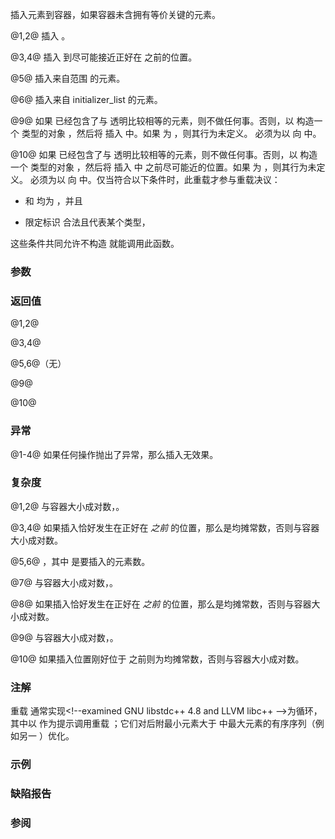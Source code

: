 {{cpp/container/set/title|insert}}
{{cpp/container/set/navbar}}
{{dcl begin}}
{{dcl|num=1|
std::pair&lt;iterator, bool&gt; insert( const value_type&amp; value );
}}
{{dcl|num=2|since=c++11|
std::pair&lt;iterator, bool&gt; insert( value_type&amp;&amp; value );
}}
{{dcl rev multi|num=3|anchor=3|until1=c++11
|dcl1=
iterator insert( iterator pos, const value_type&amp; value );
|dcl2=
iterator insert( const_iterator pos, const value_type&amp; value );
}}
{{dcl|num=4|since=c++11|
iterator insert( const_iterator pos, value_type&amp;&amp; value );
}}
{{dcla|num=5|
template&lt; class InputIt &gt;
void insert( InputIt first, InputIt last );
}}
{{dcl|num=6|since=c++11|
void insert( std::initializer_list&lt;value_type&gt; ilist );
}}
{{dcl|num=7|since=c++17|
insert_return_type insert( node_type&amp;&amp; nh );
}}
{{dcl|num=8|since=c++17|
iterator insert( const_iterator pos, node_type&amp;&amp; nh );
}}
{{dcla|num=9|since=c++23|
template&lt; class K &gt;
std::pair&lt;iterator, bool&gt; insert( K&amp;&amp; x );
}}
{{dcl|num=10|since=c++23|
template&lt; class K &gt;
iterator insert( const_iterator pos, K&amp;&amp; x );
}}
{{dcl end}}

插入元素到容器，如果容器未含拥有等价关键的元素。

@1,2@ 插入 {{c|value}}。

@3,4@ 插入 {{c|value}} 到尽可能接近正好在 {{c|pos}} 之前的位置。

@5@ 插入来自范围 {{range|first|last}} 的元素。{{cpp/container/lwg2488-note}}

@6@ 插入来自 initializer_list {{c|ilist}} 的元素。{{cpp/container/lwg2488-note}}

{{cpp/container/node handle insert desc|set|7|8}}

@9@ 如果 {{c|*this}} 已经包含了与 {{c|x}} 透明比较相等的元素，则不做任何事。否则，以 {{c|std::forward&lt;K&gt;(x)}} 构造一个 {{rlpt|/#成员类型|value_type}} 类型的对象 {{tt|u}}，然后将 {{tt|u}} 插入 {{c|*this}} 中。如果 {{c|1=equal_range(u) == equal_range(x)}} 为 {{c|false}}，则其行为未定义。{{tt|value_type}} 必须为以 {{c|std::forward&lt;K&gt;(x)}} 向 {{tt|set}} 中{{named req|EmplaceConstructible}}。{{cpp/container/ordered_heterogeneous_lookup}}

@10@ 如果 {{c|*this}} 已经包含了与 {{c|x}} 透明比较相等的元素，则不做任何事。否则，以 {{c|std::forward&lt;K&gt;(x)}} 构造一个 {{rlpt|/#成员类型|value_type}} 类型的对象 {{tt|u}}，然后将 {{tt|u}} 插入 {{c|*this}} 中 {{c|pos}} 之前尽可能近的位置。如果 {{c|1=equal_range(u) == equal_range(x)}} 为 {{c|false}}，则其行为未定义。{{tt|value_type}} 必须为以 {{c|std::forward&lt;K&gt;(x)}} 向 {{tt|set}} 中{{named req|EmplaceConstructible}}。仅当符合以下条件时，此重载才参与重载决议：
* {{c|std::is_convertible_v&lt;K&amp;&amp;, const_iterator&gt;}} 和 {{c|std::is_convertible_v&lt;K&amp;&amp;, iterator&gt;}} 均为 {{c|false}}，并且
* 限定标识 {{c|Compare::is_transparent}} 合法且代表某个类型，
这些条件共同允许不构造 {{tt|Key}} 就能调用此函数。

{{cpp/container/note iterator invalidation|set|insert}}

===参数===
{{par begin}}
{{par|pos|指向新元素将被插入位置之前的迭代器}}
{{par|value|要插入的元素值}}
{{par range|3=要插入的|range=源}}
{{par|ilist|插入值来源的 initializer_list}}
{{par|nh|兼容的{{lt|cpp/container/node handle|结点句柄}}}}
{{par|x|可以与键进行透明比较的任何类型的值}}
{{par hreq}}
{{par req named|InputIt|InputIterator}}
{{par end}} 

===返回值===
@1,2@ {{cpp/container/return iterator pair||pair}}

@3,4@ {{cpp/container/return iterator pair}}

@5,6@（无）

{{cpp/container/node handle insert return|set|7|8}}

@9@ {{cpp/container/return iterator pair||pair}}

@10@ {{cpp/container/return iterator pair}}

===异常===
@1-4@ 如果任何操作抛出了异常，那么插入无效果。

{{todo|情况 5-8,9,10}}

===复杂度===
@1,2@ 与容器大小成对数，{{tt|O(log(size()))}}。

@3,4@ 如果插入恰好发生在正好在 {{c|pos}} ''之前'' 的位置，那么是均摊常数，否则与容器大小成对数。

@5,6@ {{tt|O(N&amp;middot;log(size() + N))}}，其中 {{tt|N}} 是要插入的元素数。

@7@ 与容器大小成对数，{{tt|O(log(size()))}}。

@8@ 如果插入恰好发生在正好在 {{c|pos}} ''之前'' 的位置，那么是均摊常数，否则与容器大小成对数。

@9@ 与容器大小成对数，{{tt|O(log(size()))}}。

@10@ 如果插入位置刚好位于 {{c|pos}} 之前则为均摊常数，否则与容器大小成对数。

===注解===
{{cpp/container/hinted insert note}}

重载 {{vl|5,6}} 通常实现&lt;!--examined GNU libstdc++ 4.8 and LLVM libc++ --&gt;为循环，其中以 {{lc|end()}} 作为提示调用重载 {{vl|3}}；它们对后附最小元素大于 {{c|*this}} 中最大元素的有序序列（例如另一 {{lc|std::set}}）优化。

{{ftm begin}}
{{ftm|__cpp_lib_associative_heterogeneous_insertion|std=C++26|value=202311L|[[cpp/container#关联容器|有序]]和[[cpp/container#无序关联容器|无序]]关联容器中剩余成员函数的异质重载。{{vl|9,10}}}}
{{ftm end}}

===示例===
{{example
|code=
#include &lt;cassert&gt;
#include &lt;iostream&gt;
#include &lt;set&gt;

int main()
{
    std::set&lt;int&gt; set;
    
    auto result_1 = set.insert(3);
    assert(result_1.first != set.end()); // 它是有效的迭代器
    assert(*result_1.first == 3);
    if (result_1.second)
        std::cout &lt;&lt; "插入完成\n";
    
    auto result_2 = set.insert(3);
    assert(result_2.first == result_1.first); // 相同的迭代器
    assert(*result_2.first == 3);
    if (!result_2.second)
        std::cout &lt;&lt; "未进行插入\n";
}
|output=
插入完成
未进行插入
}}

===缺陷报告===
{{dr list begin}}
{{dr list item|wg=lwg|dr=233|std=C++98|before={{c|pos}} 只是提示，可以完全忽略|after=必须在尽可能接近正好在&lt;br&gt;{{c|pos}} 之前的位置插入}}
{{dr list item|wg=lwg|dr=264|std=C++98|before=重载 {{v|5}} 的复杂度在范围 {{tt|[i, j)}} 已经按 {{tt|Compare}} 排序的情况下要求是线性|after=取消这种情况下的线性复杂度要求}}
{{dr list item|wg=lwg|dr=316|std=C++98|before=未指定重载 {{v|1}} 的返回值中用哪个 {{c/core|bool}} 值表示插入成功|after=用 {{c|true}} 表示插入成功}}
{{dr list end}}

===参阅===
{{dsc begin}}
{{dsc inc|cpp/container/dsc emplace|set}}
{{dsc inc|cpp/container/dsc emplace_hint|set}}
{{dsc inc|cpp/iterator/dsc inserter}}
{{dsc end}}

{{langlinks|de|en|es|fr|it|ja|pt|ru}}